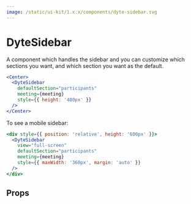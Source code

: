 ```yaml
---
image: /static/ui-kit/1.x.x/components/dyte-sidebar.svg
---
```


# DyteSidebar

A component which handles the sidebar and
you can customize which sections you want, and which section you want as the default.

```jsx live
<Center>
  <DyteSidebar
    defaultSection="participants"
    meeting={meeting}
    style={{ height: '480px' }}
  />
</Center>
```

To see a mobile sidebar:

```jsx live
<div style={{ position: 'relative', height: '600px' }}>
  <DyteSidebar
    view="full-screen"
    defaultSection="participants"
    meeting={meeting}
    style={{ maxWidth: '360px', margin: 'auto' }}
  />
</div>
```

## Props

<PropsTable of="dyte-sidebar" />
